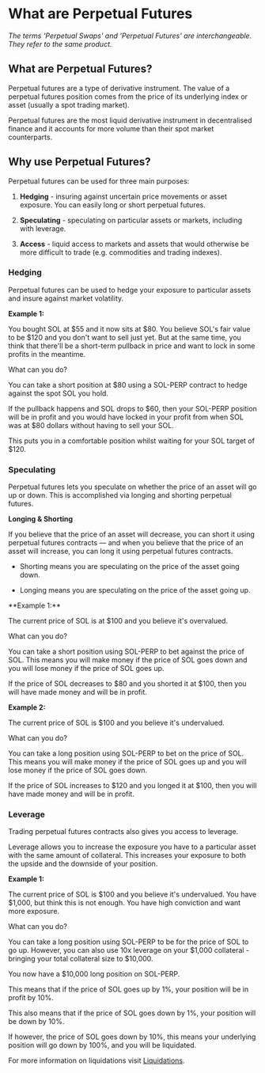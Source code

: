 
# What are Perpetual Futures

_The terms 'Perpetual Swaps' and 'Perpetual Futures' are interchangeable. They refer to the same product._

## What are Perpetual Futures?

Perpetual futures are a type of derivative instrument. The value of a perpetual futures position comes from the price of its underlying index or asset (usually a spot trading market).

Perpetual futures are the most liquid derivative instrument in decentralised finance and it accounts for more volume than their spot market counterparts.

## Why use Perpetual Futures?

Perpetual futures can be used for three main purposes:

1.  **Hedging** - insuring against uncertain price movements or asset exposure. You can easily long or short perpetual futures.

2.  **Speculating** - speculating on particular assets or markets, including with leverage.

3.  **Access** - liquid access to markets and assets that would otherwise be more difficult to trade (e.g. commodities and trading indexes).

### Hedging

Perpetual futures can be used to hedge your exposure to particular assets and insure against market volatility.



<Callout type="info" emoji="⬇️">

**Example 1:**

You bought SOL at \$55 and it now sits at \$80. You believe SOL's fair value to be \$120 and you don't want to sell just yet. But at the same time, you think that there'll be a short-term pullback in price and want to lock in some profits in the meantime.

What can you do?

You can take a short position at \$80 using a SOL-PERP contract to hedge against the spot SOL you hold.

If the pullback happens and SOL drops to \$60, then your SOL-PERP position will be in profit and you would have locked in your profit from when SOL was at $80 dollars without having to sell your SOL.

This puts you in a comfortable position whilst waiting for your SOL target of \$120.

</Callout>

### Speculating

Perpetual futures lets you speculate on whether the price of an asset will go up or down. This is accomplished via longing and shorting perpetual futures.

**Longing & Shorting**

If you believe that the price of an asset will decrease, you can short it using perpetual futures contracts — and when you believe that the price of an asset will increase, you can long it using perpetual futures contracts.

*   Shorting means you are speculating on the price of the asset going down.

*   Longing means you are speculating on the price of the asset going up.


<Callout type="info" emoji="⬇️">
**Example 1:**

The current price of SOL is at \$100 and you believe it's overvalued.

What can you do?

You can take a short position using SOL-PERP to bet against the price of SOL. This means you will make money if the price of SOL goes down and you will lose money if the price of SOL goes up.

If the price of SOL decreases to \$80 and you shorted it at \$100, then you will have made money and will be in profit.
</Callout>



<Callout type="info" emoji="⬇️">

**Example 2:**

The current price of SOL is \$100 and you believe it's undervalued.

What can you do?

You can take a long position using SOL-PERP to bet on the price of SOL. This means you will make money if the price of SOL goes up and you will lose money if the price of SOL goes down.

If the price of SOL increases to \$120 and you longed it at \$100, then you will have made money and will be in profit.

</Callout>

### Leverage

Trading perpetual futures contracts also gives you access to leverage.

Leverage allows you to increase the exposure you have to a particular asset with the same amount of collateral. This increases your exposure to both the upside and the downside of your position.


<Callout type="info" emoji="⬇️">

**Example 1:**

The current price of SOL is \$100 and you believe it's undervalued. You have \$1,000, but think this is not enough. You have high conviction and want more exposure.

What can you do?

You can take a long position using SOL-PERP to be for the price of SOL to go up. However, you can also use 10x leverage on your \$1,000 collateral - bringing your total collateral size to $10,000.

You now have a \$10,000 long position on SOL-PERP.

This means that if the price of SOL goes up by 1%, your position will be in profit by 10%.

This also means that if the price of SOL goes down by 1%, your position will be down by 10%.

If however, the price of SOL goes down by 10%, this means your underlying position will go down by 100%, and you will be liquidated.

For more information on liquidations visit [Liquidations](/liquidations/liquidations).

</Callout>

